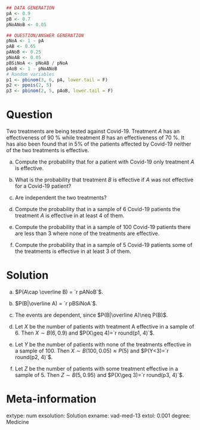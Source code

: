 
```r
## DATA GENERATION
pA <- 0.9
pB <- 0.7
pNoANoB <- 0.05

## QUESTION/ANSWER GENERATION
pNoA <- 1 - pA
pAB <- 0.65
pANoB <- 0.25
pNoAB <- 0.05
pBSiNoA <- pNoAB / pNoA
pAoB <- 1 - pNoANoB
# Random variables
p1 <- pbinom(3, 6, pA, lower.tail = F)
p2 <- ppois(2, 5)
p3 <- pbinom(2, 5, pAoB, lower.tail = F)
```

Question
========
Two treatments are being tested against Covid-19. Treatment $A$ has an effectiveness of 90 % while treatment $B$ has an effectiveness of 70 %. It has also been found that in 5% of the patients affected by Covid-19 neither of the two treatments is effective.

a. Compute the probability that for a patient with Covid-19 only treatment $A$ is effective.

a. What is the probability that treatment $B$ is effective if $A$ was not effective for a Covid-19 patient?

a. Are independent the two treatments?

a. Compute the probability that in a sample of 6 Covid-19 patients the treatment $A$ is effective in at least 4 of them.

a. Compute the probability that in a sample of 100 Covid-19 patients there are less than 3 where none of the treatments are effective.

a. Compute the probability that in a sample of 5 Covid-19 patients some of the treatments is effective in at least 3 of them.

Solution
========

a. $P(A\cap \overline B) = `r pANoB`$.

a. $P(B|\overline A) = `r pBSiNoA`$.

a. The events are dependent, since $P(B|\overline A)\neq P(B)$.

a. Let $X$ be the number of patients with treatment A effective in a sample of 6. Then $X\sim B(6, 0.9)$ and $P(X\geq 4)=`r round(p1, 4)`$.

a. Let $Y$ be the number of patients with none of the treatments effective in a sample of 100. Then $X\sim B(100, 0.05)\approx P(5)$ and $P(Y<3)=`r round(p2, 4)`$.

a. Let $Z$ be the number of patients with some treatment effective in a sample of 5. Then $Z\sim B(5, 0.95)$ and $P(X\geq 3)=`r round(p3, 4)`$.

Meta-information 
================
extype: num
exsolution: Solution
exname: vad-med-13
extol: 0.001
degree: Medicine
 
